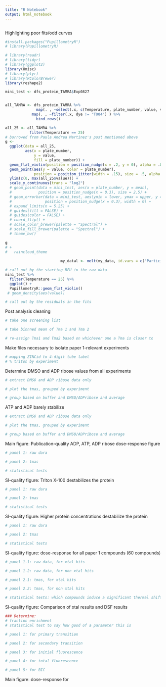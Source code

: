 ```yaml
---
title: "R Notebook"
output: html_notebook
---
```


```r

```


Highlighting poor fits/odd curves
```r
#install.packages("PupillometryR")
# library(PupillometryR)

# library(readr)
# library(tidyr)
# library(ggplot2)
library(Hmisc)
# library(plyr)
# library(RColorBrewer)
library(reshape2)

mini_test <- dfs_protein_TAMRA$Exp0827


all_TAMRA <- dfs_protein_TAMRA %>%
              map(. , ~select(.x, c(Temperature, plate_number, value, value_norm)) ) %>%
            map(. , ~filter(.x, dye != "T004") ) %>%
              bind_rows()

all_25 <- all_TAMRA %>%
           filter(Temperature == 25) 
# borrowed from Paula Andrea Martinez's post mentioned above
g <- 
  ggplot(data = all_25, 
         aes(x = plate_number, 
             y = value, 
             fill = plate_number)) +
  geom_flat_violin(position = position_nudge(x = .2, y = 0), alpha = .8) +
  geom_point(aes(y = value, color = plate_number), 
             position = position_jitter(width = .15), size = .5, alpha = 0.8) +
  ylim(c(0, max(all_25$value))) +
  scale_y_continuous(trans = "log2")
  # geom_point(data = mini_test, aes(x = plate_number, y = mean), 
  #            position = position_nudge(x = 0.3), size = 2.5) +
  # geom_errorbar(data = mini_test, aes(ymin = lower, ymax = upper, y = mean), 
  #               position = position_nudge(x = 0.3), width = 0) +
  # expand_limits(x = 5.25) +
  # guides(fill = FALSE) +
  # guides(color = FALSE) +
  # coord_flip() + 
  # scale_color_brewer(palette = "Spectral") +
  # scale_fill_brewer(palette = "Spectral") +
  # theme_bw() 

g
# +
#   raincloud_theme
                         
                         my_datal <- melt(my_data, id.vars = c("Participant"), measure.vars = c("AngerUH", "DisgustUH", "FearUH", "HappyUH"), variable.name = "EmotionCondition", value.name = "Sensitivity")

# call out by the starting RFU in the raw data
mini_test %>%
  filter(Temperature == 25) %>%
  ggplot() +
  PupillometryR::geom_flat_violin() 
 # geom_density(aes(value))

# call out by the residuals in the fits

```


Post analysis cleaning
```r
# take one screening list

# take binnned mean of Tma 1 and Tma 2

# re-assign Tma1 and Tma2 based on whichever one a Tma is closer to 

```


Make files necessary to isolate paper 1-relevant experiments
```r
# mapping ZINCid to 4-digit tube label
# % triton by experiment
```


Determine DMSO and ADP ribose values from all experiments
```r
# extract DMSO and ADP ribose data only

# plot the tmas, grouped by experiment

# group based on buffer and DMSO/ADPribose and average

```

ATP and ADP barely stabilize
```r
# extract DMSO and ADP ribose data only

# plot the tmas, grouped by experiment

# group based on buffer and DMSO/ADPribose and average

```


Main figure: Publication-quality ADP, ATP, ADP ribose dose-response figure
```r
# panel 1: raw dara

# panel 2: tmas

# statistical tests 

```

SI-quality figure: Triton X-100 destabilizes the protein
```r
# panel 1: raw dara

# panel 2: tmas

# statistical tests 

```

SI-quality figure: Higher protein concentrations destabilize the protein
```r
# panel 1: raw dara

# panel 2: tmas

# statistical tests 

```

SI-quality figure: dose-response for all paper 1 compounds (60 compounds)
```r
# panel 1.1: raw data, for xtal hits

# panel 1.2: raw data, for non xtal hits

# panel 2.1: tmas, for xtal hits

# panel 2.2: tmas, for non xtal hits

# statistical tests: which compounds induce a significant thermal shift?
```

SI-quality figure: Comparison of xtal results and DSF results
```r
### Determine:
# fraction enrichment
# statistical test to say how good of a parameter this is 

# panel 1: for primary transition

# panel 2: for secondary transition

# panel 3: for initial fluorescence

# panel 4: for total fluorescence

# panel 5: for BIC

```

Main figure: dose-response for 
```r

```
